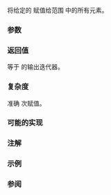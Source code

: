 {{cpp/ranges/title|fill_n}}
{{cpp/algorithm/ranges/navbar}}
{{dcl begin}}
{{dcl header|algorithm}}
{{dcl h|调用签名}}
{{dcl rev begin}}
{{dcl|since=c++20|until=c++26|
template&lt; class T, std::output_iterator&lt;const T&amp;&gt; O &gt;
constexpr O fill_n( O first, std::iter_difference_t&lt;O&gt; n, const T&amp; value );
}}
{{dcl|since=c++26|1=
template&lt; class O, class T = std::iter_value_t&lt;O&gt; &gt;
requires std::output_iterator&lt;O, const T&amp;&gt;
constexpr O fill_n( O first, std::iter_difference_t&lt;O&gt; n, const T&amp; value );
}}
{{dcl rev end}}
{{dcl end}}

将给定的 {{c|value}} 赋值给范围 {{range|first|first + n}} 中的所有元素。

{{cpp/ranges/niebloid}}

===参数===
{{par begin}}
{{par|first|要修改的元素范围的起始}}
{{par|n|要修改的元素数}}
{{par|value|要赋的值}}
{{par end}}

===返回值===
等于 {{c|first + n}} 的输出迭代器。

===复杂度===
准确 {{c|n}} 次赋值。

===可能的实现===
{{eq fun|1=
struct fill_n_fn
{
    template&lt;class O, class T = std::iter_value_t&lt;O&gt;&gt;
    requires std::output_iterator&lt;O, const T&amp;&gt;
    constexpr O operator()(O first, std::iter_difference_t&lt;O&gt; n, const T&amp; value) const
    {
        for (std::iter_difference_t&lt;O&gt; i {}; i != n; ++first, ++i)
            *first = value;
        return first;
    }
};

inline constexpr fill_n_fn fill_n {};
}}

===注解===
{{feature test macro|__cpp_lib_algorithm_default_value_type|value=202403|std=C++26|算法中的[[cpp/language/list initialization|列表初始化]]}}

===示例===
{{example
|code=
#include &lt;algorithm&gt;
#include &lt;complex&gt;
#include &lt;iostream&gt;
#include &lt;string&gt;
#include &lt;vector&gt;

void println(const auto&amp; v)
{
    for (const auto&amp; elem : v)
        std::cout &lt;&lt; ' ' &lt;&lt; elem;
    std::cout &lt;&lt; '\n';
}

int main()
{
    constexpr auto n{8};
    
    std::vector&lt;std::string&gt; v(n, "▓▓░░");
    println(v);
    
    std::ranges::fill_n(v.begin(), n, "░░▓▓");
    println(v);

    std::vector&lt;std::complex&lt;double&gt;&gt; nums{&lt;!----&gt;{1, 3}, {2, 2}, {4, 8}&lt;!----&gt;};
    println(nums);
    #ifdef __cpp_lib_algorithm_default_value_type
        std::ranges::fill_n(nums.begin(), 2, {4, 2});
    #else
        std::ranges::fill_n(nums.begin(), 2, std::complex&lt;double&gt;{4, 2});
    #endif
    println(nums);
}
|output=&lt;nowiki/&gt;
 ▓▓░░ ▓▓░░ ▓▓░░ ▓▓░░ ▓▓░░ ▓▓░░ ▓▓░░ ▓▓░░
 ░░▓▓ ░░▓▓ ░░▓▓ ░░▓▓ ░░▓▓ ░░▓▓ ░░▓▓ ░░▓▓
 (1,3) (2,2) (4,8)
 (4,2) (4,2) (4,8)
}}

===参阅===
{{dsc begin}}
{{dsc inc|cpp/algorithm/ranges/dsc fill}}
{{dsc inc|cpp/algorithm/ranges/dsc copy_n}}
{{dsc inc|cpp/algorithm/ranges/dsc generate}}
{{dsc inc|cpp/algorithm/ranges/dsc transform}}
{{dsc inc|cpp/numeric/random/ranges/dsc generate_random}}
{{dsc inc|cpp/algorithm/dsc fill_n}}
{{dsc end}}

{{langlinks|de|en|es|fr|it|ja|pt|ru}}